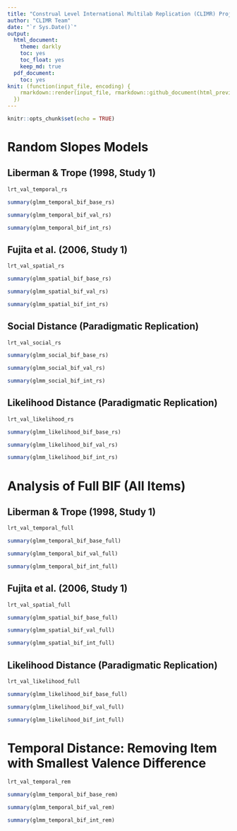 ```yaml
---
title: "Construal Level International Multilab Replication (CLIMR) Project: Robustness Tests Accounting for Valence Differences in the Response Options for the Items on the Behavior Identification Form (BIF) -- (1) random slopes for labs and BIF items, (2)  the Full BIF Scale, and (3) Item Removal for the Interaction Observed for the Temporal Distance Experiment"
author: "CLIMR Team"
date: "`r Sys.Date()`"
output:
  html_document:
    theme: darkly
    toc: yes
    toc_float: yes
    keep_md: true
  pdf_document:
    toc: yes
knit: (function(input_file, encoding) {
    rmarkdown::render(input_file, rmarkdown::github_document(html_preview = FALSE), encoding = encoding, output_dir = "./reports/")
  })
---
```


```r
knitr::opts_chunk$set(echo = TRUE)

```

# Random Slopes Models

## Liberman & Trope (1998, Study 1)

```r
lrt_val_temporal_rs
```

```r
summary(glmm_temporal_bif_base_rs)
```

```r
summary(glmm_temporal_bif_val_rs)
```

```r
summary(glmm_temporal_bif_int_rs)
```

## Fujita et al. (2006, Study 1)

```r
lrt_val_spatial_rs
```

```r
summary(glmm_spatial_bif_base_rs)
```

```r
summary(glmm_spatial_bif_val_rs)
```

```r
summary(glmm_spatial_bif_int_rs)
```

## Social Distance (Paradigmatic Replication)

```r
lrt_val_social_rs
```

```r
summary(glmm_social_bif_base_rs)
```

```r
summary(glmm_social_bif_val_rs)
```

```r
summary(glmm_social_bif_int_rs)
```

## Likelihood Distance (Paradigmatic Replication)

```r
lrt_val_likelihood_rs
```

```r
summary(glmm_likelihood_bif_base_rs)
```

```r
summary(glmm_likelihood_bif_val_rs)
```

```r
summary(glmm_likelihood_bif_int_rs)
```

# Analysis of Full BIF (All Items)

## Liberman & Trope (1998, Study 1)

```r
lrt_val_temporal_full
```

```r
summary(glmm_temporal_bif_base_full)
```

```r
summary(glmm_temporal_bif_val_full)
```

```r
summary(glmm_temporal_bif_int_full)
```

## Fujita et al. (2006, Study 1)

```r
lrt_val_spatial_full
```

```r
summary(glmm_spatial_bif_base_full)
```

```r
summary(glmm_spatial_bif_val_full)
```

```r
summary(glmm_spatial_bif_int_full)
```

## Likelihood Distance (Paradigmatic Replication)

```r
lrt_val_likelihood_full
```

```r
summary(glmm_likelihood_bif_base_full)
```

```r
summary(glmm_likelihood_bif_val_full)
```

```r
summary(glmm_likelihood_bif_int_full)
```

# Temporal Distance: Removing Item with Smallest Valence Difference

```r
lrt_val_temporal_rem
```

```r
summary(glmm_temporal_bif_base_rem)
```

```r
summary(glmm_temporal_bif_val_rem)
```

```r
summary(glmm_temporal_bif_int_rem)
```
